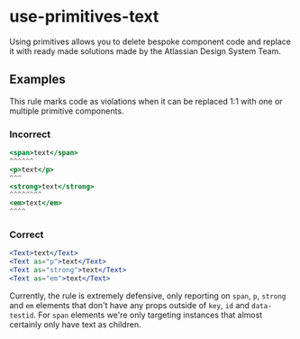 # use-primitives-text

Using primitives allows you to delete bespoke component code and replace it with ready made solutions made by the Atlassian Design System Team.

## Examples

This rule marks code as violations when it can be replaced 1:1 with one or multiple primitive components.

### Incorrect

```jsx
<span>text</span>
^^^^^^
<p>text</p>
^^^
<strong>text</strong>
^^^^^^^^
<em>text</em>
^^^^
```

### Correct

```jsx
<Text>text</Text>
<Text as="p">text</Text>
<Text as="strong">text</Text>
<Text as="em">text</Text>
```

Currently, the rule is extremely defensive, only reporting on `span`, `p`, `strong` and `em` elements that don't have any props outside of `key`, `id` and `data-testid`. For `span` elements we're only targeting instances that almost certainly only have text as children.

